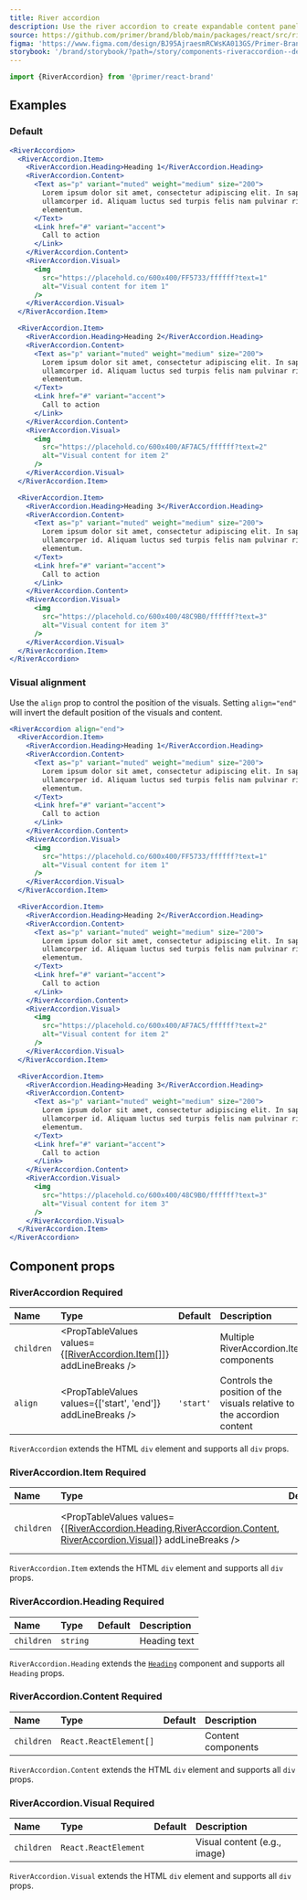 ```yaml
---
title: River accordion
description: Use the river accordion to create expandable content panels with associated visuals.
source: https://github.com/primer/brand/blob/main/packages/react/src/river/RiverAccordion/RiverAccordion.tsx
figma: 'https://www.figma.com/design/BJ95AjraesmRCWsKA013GS/Primer-Brand?node-id=16649-1564&t=hUxfzn1hD1LwE1aQ-4'
storybook: '/brand/storybook/?path=/story/components-riveraccordion--default'
---
```



```js
import {RiverAccordion} from '@primer/react-brand'
```

## Examples

### Default

```jsx live
<RiverAccordion>
  <RiverAccordion.Item>
    <RiverAccordion.Heading>Heading 1</RiverAccordion.Heading>
    <RiverAccordion.Content>
      <Text as="p" variant="muted" weight="medium" size="200">
        Lorem ipsum dolor sit amet, consectetur adipiscing elit. In sapien sit
        ullamcorper id. Aliquam luctus sed turpis felis nam pulvinar risus
        elementum.
      </Text>
      <Link href="#" variant="accent">
        Call to action
      </Link>
    </RiverAccordion.Content>
    <RiverAccordion.Visual>
      <img
        src="https://placehold.co/600x400/FF5733/ffffff?text=1"
        alt="Visual content for item 1"
      />
    </RiverAccordion.Visual>
  </RiverAccordion.Item>

  <RiverAccordion.Item>
    <RiverAccordion.Heading>Heading 2</RiverAccordion.Heading>
    <RiverAccordion.Content>
      <Text as="p" variant="muted" weight="medium" size="200">
        Lorem ipsum dolor sit amet, consectetur adipiscing elit. In sapien sit
        ullamcorper id. Aliquam luctus sed turpis felis nam pulvinar risus
        elementum.
      </Text>
      <Link href="#" variant="accent">
        Call to action
      </Link>
    </RiverAccordion.Content>
    <RiverAccordion.Visual>
      <img
        src="https://placehold.co/600x400/AF7AC5/ffffff?text=2"
        alt="Visual content for item 2"
      />
    </RiverAccordion.Visual>
  </RiverAccordion.Item>

  <RiverAccordion.Item>
    <RiverAccordion.Heading>Heading 3</RiverAccordion.Heading>
    <RiverAccordion.Content>
      <Text as="p" variant="muted" weight="medium" size="200">
        Lorem ipsum dolor sit amet, consectetur adipiscing elit. In sapien sit
        ullamcorper id. Aliquam luctus sed turpis felis nam pulvinar risus
        elementum.
      </Text>
      <Link href="#" variant="accent">
        Call to action
      </Link>
    </RiverAccordion.Content>
    <RiverAccordion.Visual>
      <img
        src="https://placehold.co/600x400/48C9B0/ffffff?text=3"
        alt="Visual content for item 3"
      />
    </RiverAccordion.Visual>
  </RiverAccordion.Item>
</RiverAccordion>
```

### Visual alignment

Use the `align` prop to control the position of the visuals. Setting `align="end"` will invert the default position of the visuals and content.

```jsx live
<RiverAccordion align="end">
  <RiverAccordion.Item>
    <RiverAccordion.Heading>Heading 1</RiverAccordion.Heading>
    <RiverAccordion.Content>
      <Text as="p" variant="muted" weight="medium" size="200">
        Lorem ipsum dolor sit amet, consectetur adipiscing elit. In sapien sit
        ullamcorper id. Aliquam luctus sed turpis felis nam pulvinar risus
        elementum.
      </Text>
      <Link href="#" variant="accent">
        Call to action
      </Link>
    </RiverAccordion.Content>
    <RiverAccordion.Visual>
      <img
        src="https://placehold.co/600x400/FF5733/ffffff?text=1"
        alt="Visual content for item 1"
      />
    </RiverAccordion.Visual>
  </RiverAccordion.Item>

  <RiverAccordion.Item>
    <RiverAccordion.Heading>Heading 2</RiverAccordion.Heading>
    <RiverAccordion.Content>
      <Text as="p" variant="muted" weight="medium" size="200">
        Lorem ipsum dolor sit amet, consectetur adipiscing elit. In sapien sit
        ullamcorper id. Aliquam luctus sed turpis felis nam pulvinar risus
        elementum.
      </Text>
      <Link href="#" variant="accent">
        Call to action
      </Link>
    </RiverAccordion.Content>
    <RiverAccordion.Visual>
      <img
        src="https://placehold.co/600x400/AF7AC5/ffffff?text=2"
        alt="Visual content for item 2"
      />
    </RiverAccordion.Visual>
  </RiverAccordion.Item>

  <RiverAccordion.Item>
    <RiverAccordion.Heading>Heading 3</RiverAccordion.Heading>
    <RiverAccordion.Content>
      <Text as="p" variant="muted" weight="medium" size="200">
        Lorem ipsum dolor sit amet, consectetur adipiscing elit. In sapien sit
        ullamcorper id. Aliquam luctus sed turpis felis nam pulvinar risus
        elementum.
      </Text>
      <Link href="#" variant="accent">
        Call to action
      </Link>
    </RiverAccordion.Content>
    <RiverAccordion.Visual>
      <img
        src="https://placehold.co/600x400/48C9B0/ffffff?text=3"
        alt="Visual content for item 3"
      />
    </RiverAccordion.Visual>
  </RiverAccordion.Item>
</RiverAccordion>
```

## Component props

### RiverAccordion <Label>Required</Label>

| Name       | Type                                                                                                          |  Default  | Description                                                            |
| :--------- | :------------------------------------------------------------------------------------------------------------ | :-------: | :--------------------------------------------------------------------- |
| `children` | <PropTableValues values={[<a href="#riveraccordionitem-required">RiverAccordion.Item[]</a>]} addLineBreaks /> |           | Multiple RiverAccordion.Item components                                |
| `align`    | <PropTableValues values={['start', 'end']} addLineBreaks />                                                   | `'start'` | Controls the position of the visuals relative to the accordion content |

`RiverAccordion` extends the HTML `div` element and supports all `div` props.

### RiverAccordion.Item <Label>Required</Label>

| Name       | Type                                                                                                                                                                                                                                                       | Default | Description                              |
| :--------- | :--------------------------------------------------------------------------------------------------------------------------------------------------------------------------------------------------------------------------------------------------------- | :-----: | :--------------------------------------- |
| `children` | <PropTableValues values={[<a href="#riveraccordionheading-required">RiverAccordion.Heading</a>,<a href="#riveraccordioncontent-required">RiverAccordion.Content</a>, <a href="#riveraccordionvisual-required">RiverAccordion.Visual</a>]} addLineBreaks /> |         | Must include all three listed components |

`RiverAccordion.Item` extends the HTML `div` element and supports all `div` props.

### RiverAccordion.Heading <Label>Required</Label>

| Name       | Type     | Default | Description  |
| :--------- | :------- | :-----: | :----------- |
| `children` | `string` |         | Heading text |

`RiverAccordion.Heading` extends the [`Heading`](/components/Heading) component and supports all `Heading` props.

### RiverAccordion.Content <Label>Required</Label>

| Name       | Type                   | Default | Description        |
| :--------- | :--------------------- | :-----: | :----------------- |
| `children` | `React.ReactElement[]` |         | Content components |

`RiverAccordion.Content` extends the HTML `div` element and supports all `div` props.

### RiverAccordion.Visual <Label>Required</Label>

| Name       | Type                 | Default | Description                  |
| :--------- | :------------------- | :-----: | :--------------------------- |
| `children` | `React.ReactElement` |         | Visual content (e.g., image) |

`RiverAccordion.Visual` extends the HTML `div` element and supports all `div` props.
